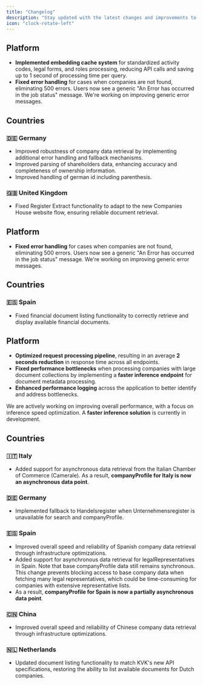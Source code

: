 ```yaml
---
title: "Changelog"
description: "Stay updated with the latest changes and improvements to Semaphore"
icon: "clock-rotate-left"
---
```


<Update label="Week 11, 2025">

## Platform

- **Implemented embedding cache system** for standardized activity codes, legal forms, and roles processing, reducing API calls and saving up to 1 second of processing time per query.
- **Fixed error handling** for cases when companies are not found, eliminating 500 errors. Users now see a generic "An Error has occurred in the job status" message. We're working on improving generic error messages.

## Countries

### 🇩🇪 Germany
- Improved robustness of company data retrieval by implementing additional error handling and fallback mechanisms.
- Improved parsing of shareholders data, enhancing accuracy and completeness of ownership information.
- Improved handling of german id including parenthesis.

### 🇬🇧 United Kingdom
- Fixed Register Extract functionality to adapt to the new Companies House website flow, ensuring reliable document retrieval.

</Update>

<Update label="Week 10, 2025">

## Platform

- **Fixed error handling** for cases when companies are not found, eliminating 500 errors. Users now see a generic "An Error has occurred in the job status" message. We're working on improving generic error messages.

## Countries

### 🇪🇸 Spain
- Fixed financial document listing functionality to correctly retrieve and display available financial documents.

</Update>

<Update label="Week 09, 2025">

## Platform

- **Optimized request processing pipeline**, resulting in an average **2 seconds reduction** in response time across all endpoints.
- **Fixed performance bottlenecks** when processing companies with large document collections by implementing a **faster inference endpoint** for document metadata processing.
- **Enhanced performance logging** across the application to better identify and address bottlenecks.

<Note>We are actively working on improving overall performance, with a focus on inference speed optimization. A **faster inference solution** is currently in development.</Note>

## Countries

### 🇮🇹 Italy
- Added support for asynchronous data retrieval from the Italian Chamber of Commerce (Camerale). As a result, **companyProfile for Italy is now an asynchronous data point**.

### 🇩🇪 Germany
- Implemented fallback to Handelsregister when Unternehmensregister is unavailable for search and companyProfile.

### 🇪🇸 Spain
- Improved overall speed and reliability of Spanish company data retrieval through infrastructure optimizations.
- Added support for asynchronous data retrieval for legalRepresentatives in Spain. Note that base companyProfile data still remains synchronous. This change prevents blocking access to base company data when fetching many legal representatives, which could be time-consuming for companies with extensive representative lists.
- As a result, **companyProfile for Spain is now a partially asynchronous data point**.

### 🇨🇳 China
- Improved overall speed and reliability of Chinese company data retrieval through infrastructure optimizations.

### 🇳🇱 Netherlands
- Updated document listing functionality to match KVK's new API specifications, restoring the ability to list available documents for Dutch companies.


</Update>
